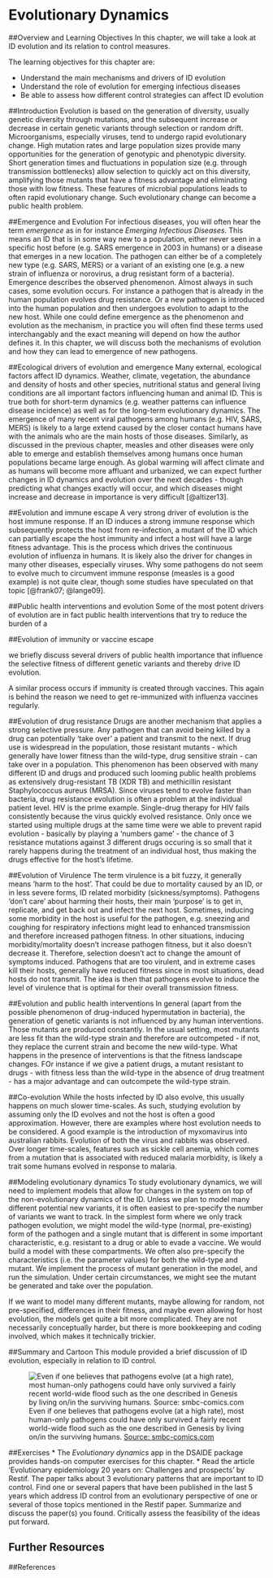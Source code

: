 # Evolutionary Dynamics

##Overview and Learning Objectives
In this chapter, we will take a look at ID evolution and its relation to control measures.



The learning objectives for this chapter are:

* Understand the main mechanisms and drivers of ID evolution 
* Understand the role of evolution for emerging infectious diseases
* Be able to assess how different control strategies can affect ID evolution



##Introduction
Evolution is based on the generation of diversity, usually genetic diversity through mutations, and the subsequent increase or decrease in certain genetic variants through selection or random drift. Microorganisms, especially viruses, tend to undergo rapid evolutionary change. High mutation rates and large population sizes provide many opportunities for the generation of genotypic and phenotypic diversity. Short generation times and fluctuations in population size (e.g. through transmission bottlenecks) allow selection to quickly act on this diversity, amplifying those mutants that have a fitness advantage and eliminating those with low fitness. These features of microbial populations leads to often rapid evolutionary change. Such evolutionary change can become a public health problem. 


##Emergence and Evolution
For infectious diseases, you will often hear the term _emergence_ as in for instance _Emerging Infectious Diseases_. This means an ID that is in some way new to a population, either never seen in a specific host before (e.g. SARS emergence in 2003 in humans) or a disease that emerges in a new location. The pathogen can either be of a completely new type (e.g. SARS, MERS) or a variant of an existing one (e.g. a new strain of influenza or norovirus, a drug resistant form of a bacteria). Emergence describes the observed phenomenon. Almost always in such cases, some evolution occurs. For instance a pathogen that is already in the human population evolves drug resistance. Or a new pathogen is introduced into the human population and then undergoes evolution to adapt to the new host. While one could define emergence as the phenomenon and evolution as the mechanism, in practice you will often find these terms used interchangably and the exact meaning will depend on how the author defines it. In this chapter, we will discuss both the mechanisms of evolution and how they can lead to emergence of new pathogens.



##Ecological drivers of evolution and emergence
Many external, ecological factors affect ID dynamics. Weather, climate, vegetation, the abundance and density of hosts and other species, nutritional status and general living conditions are all important factors influencing human and animal ID. This is true both for short-term dynamics (e.g. weather patterns can influence disease incidence) as well as for the long-term evolutionary dynamics. The emergence of many recent viral pathogens among humans (e.g. HIV, SARS, MERS) is likely to a large extend caused by the closer contact humans have with the animals who are the main hosts of those diseases. Similarly, as discussed in the previous chapter, measles and other diseases were only able to emerge and establish themselves among humans once human populations became large enough. As global warming will affect climate and as humans will become more affluant and urbanized, we can expect further changes in ID dynamics and evolution over the next decades - though predicting what changes exactly will occur, and which diseases might increase and decrease in importance is very difficult [@altizer13].


##Evolution and immune escape
A very strong driver of evolution is the host immune response. If an ID induces a strong immune response which subsequently protects the host from re-infection, a mutant of the ID which can partially escape the host immunity and infect a host will have a large fitness advantage. This is the process which drives the continuous evolution of influenza in humans. It is likely also the driver for changes in many other diseases, especially viruses. Why some pathogens do not seem to evolve much to circumvent immune response (measles is a good example) is not quite clear, though some studies have speculated on that topic [@frank07; @lange09].


##Public health interventions and evolution
Some of the most potent drivers of evolution are in fact public health interventions that try to reduce the burden of a 


##Evolution of immunity or vaccine escape

we briefly discuss several drivers of public health importance that influence the selective fitness of different genetic variants and thereby drive ID evolution.


 A similar process occurs if immunity is created through vaccines. This again is behind the reason we need to get re-immunized with influenza vaccines regularly.


##Evolution of drug resistance
Drugs are another mechanism that applies a strong selective pressure. Any pathogen that can avoid being killed by a drug can potentially 'take over' a patient and transmit to the next. If drug use is widespread in the population, those resistant mutants - which generally have lower fitness than the wild-type, drug sensitive strain - can take over in a population. This phenomenon has been observed with many different ID and drugs and produced such looming public health problems as extensively drug-resistant TB (XDR TB) and methicillin resistant Staphylococcus aureus (MRSA). 
Since viruses tend to evolve faster than bacteria, drug resistance evolution is often a problem at the individual patient level. HIV is the prime example. Single-drug therapy for HIV fails consistently because the virus quickly evolved resistance. Only once we started using multiple drugs at the same time were we able to prevent rapid evolution - basically by playing a 'numbers game' - the chance of 3 resistance mutations against 3 different drugs occuring is so small that it rarely happens during the treatment of an individual host, thus making the drugs effective for the host's lifetime.

##Evolution of Virulence
The term virulence is a bit fuzzy, it generally means 'harm to the host'. That could be due to mortality caused by an ID, or in less severe forms, ID related morbidity (sickness/symptoms). Pathogens 'don't care' about harming their hosts, their main 'purpose' is to get in, replicate, and get back out and infect the next host. Sometimes, inducing some morbidity in the host is useful for the pathogen, e.g. sneezing and coughing for respiratory infections might lead to enhanced transmission and therefore increased pathogen fitness. In other situations, inducing morbidity/mortality doesn't increase pathogen fitness, but it also doesn't decrease it. Therefore, selection doesn't act to change the amount of symptoms induced. Pathogens that are too virulent, and in extreme cases kill their hosts, generally have reduced fitness since in most situations, dead hosts do not transmit. The idea is then that pathogens evolve to induce the level of virulence that is optimal for their overall transmission fitness. 


##Evolution and public health interventions
In general (apart from the possible phenomenon of drug-induced hypermutation in bacteria), the generation of genetic variants is not influenced by any human interventions. Those mutants are produced constantly. In the usual setting, most mutants are less fit than the wild-type strain and therefore are outcompeted - if not, they replace the current strain and become the new wild-type. 
What happens in the presence of interventions is that the fitness landscape changes. FOr instance if we give a patient drugs, a mutant resistant to drugs - with fitness less than the wild-type in the absence of drug treatment - has a major advantage and can outcompete the wild-type strain.



##Co-evolution
While the hosts infected by ID also evolve, this usually happens on much slower time-scales. As such, studying evolution by assuming only the ID evolves and not the host is often a good approximation. However, there are examples where host evolution needs to be considered. A good example is the introduction of myxomavirus into australian rabbits. Evolution of both the virus and rabbits was observed. Over longer time-scales, features such as sickle cell anemia, which comes from a mutation that is associated with reduced malaria morbidity, is likely a trait some humans evolved in response to malaria.


##Modeling evolutionary dynamics
To study evolutionary dynamics, we will need to implement models that allow for changes in the system on top of the non-evolutionary dynamics of the ID. Unless we plan to model many different potential new variants, it is often easiest to pre-specify the number of variants we want to track. In the simplest form where we only track pathogen evolution, we might model the wild-type (normal, pre-existing) form of the pathogen and a single mutant that is different in some important characteristic, e.g. resistant to a drug or able to evade a vaccine. We would build a model with these compartments. We often also pre-specify the characteristics (i.e. the parameter values) for both the wild-type and mutant. We implement the process of mutant generation in the model, and run the simulation. Under certain circumstances, we might see the mutant be generated and take over the population. 

If we want to model many different mutants, maybe allowing for random, not pre-specified, differences in their fitness, and maybe even allowing for host evolution, the models get quite a bit more complicated. They are not necessarily conceptually harder, but there is more bookkeeping and coding involved, which makes it technically trickier.


##Summary and Cartoon
This module provided a brief discussion of ID evolution, especially in relation to ID control.

![Even if one believes that pathogens evolve (at a high rate), most human-only pathogens could have only survived a fairly recent world-wide flood such as the one described in Genesis by living on/in the surviving humans. [Source: smbc-comics.com](http://www.smbc-comics.com/)](../media/smbc-ID-evolution.png)

##Exercises
* The _Evolutionary dynamics_ app in the DSAIDE package provides hands-on computer exercises for this chapter.
* Read the article 'Evolutionary epidemiology 20 years on: Challenges and prospects' by Restif. The paper talks about 3 evolutionary patterns that are important to ID control. Find one or several papers that have been published in the last 5 years which address ID control from an evolutionary perspective of one or several of those topics mentioned in the Restif paper. Summarize and discuss the paper(s) you found. Critically assess the feasibility of the ideas put forward. 



## Further Resources

##References
